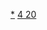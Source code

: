 {{周期表框架|[[鈣化合物]]|鈣化合物
|Al=[[偏铝酸钙|Ca(AlO<sub>2</sub>)<sub>2</sub>]]
|B=[[硼化鈣|CaB<sub>6</sub>]]</br>[[硼酸鈣|Ca<sub>3</sub>(BO<sub>3</sub>)<sub>2</sub>]]
|Br=[[溴化鈣|CaBr<sub>2</sub>]]
|C=[[碳化鈣|CaC<sub>2</sub>]]</br>[[碳酸鈣|CaCO<sub>3</sub>]]</br>[[碳酸氫鈣|Ca(HCO<sub>3</sub>)<sub>2</sub>]]
|Cl=[[一氯化钙|CaCl]]</br>[[氯化鈣|CaCl<sub>2</sub>]]</br>[[次氯酸鈣|Ca(ClO)<sub>2</sub>]]</br>[[亚氯酸鈣|Ca(ClO<sub>2</sub>)<sub>2</sub>]]</br>[[氯酸鈣|Ca(ClO<sub>3</sub>)<sub>2</sub>]]</br>[[高氯酸鈣|Ca(ClO<sub>4</sub>)<sub>2</sub>]]
|Cr=[[鉻酸鈣|CaCrO<sub>4</sub>]]
|F=[[氟化鈣|CaF<sub>2</sub>]]
|H=[[氫化鈣|CaH<sub>2</sub>]]
|I=[[碘化鈣|CaI<sub>2</sub>]]</br>[[碘酸鈣|Ca(IO<sub>3</sub>)<sub>2</sub>]]
|Mn=[[高錳酸鈣|Ca(MnO<sub>4</sub>)<sub>2</sub>]]
|N=[[硝酸鈣|Ca(NO<sub>3</sub>)<sub>2</sub>]]</br>[[氰氨化鈣|CaCN<sub>2</sub>]]</br>[[氮化鈣|Ca<sub>3</sub>N<sub>2</sub>]]
|O=[[氧化鈣|CaO]]</br>[[過氧化鈣|CaO<sub>2</sub>]]</br>[[氫氧化鈣|Ca(OH)<sub>2</sub>]]
|S=[[硫化鈣|CaS]]</br>[[亞硫酸鈣|CaSO<sub>3</sub>]]</br>[[硫酸鈣|CaSO<sub>4</sub>]]</br>[[亞硫酸氫鈣|CaH<sub>2</sub>S<sub>2</sub>O<sub>6</sub>]]
|Si=[[硅化鈣|CaSi<sub>2</sub>]]</br>[[硅酸鈣|Ca<sub>2</sub>SiO<sub>4</sub>]]
|Ti=[[鈦酸鈣|CaTiO<sub>3</sub>]]
|P=[[焦磷酸鈣|Ca<sub>2</sub>P<sub>2</sub>O<sub>7</sub>]]</br>[[磷酸鈣|Ca<sub>3</sub>(PO<sub>4</sub>)<sub>2</sub>]]</br>[[磷酸二氫鈣|Ca(H<sub>2</sub>PO<sub>4</sub>)<sub>2</sub>]]</br>[[磷酸氫鈣|CaHPO<sub>4</sub>]]</br>[[磷化鈣|Ca<sub>3</sub>P<sub>2</sub>]]</br>[[磷化钙 (消歧义)|Ca<sub>x</sub>P<sub>y</sub>]]
|As=[[砷酸鈣|Ca<sub>3</sub>(AsO<sub>4</sub>)<sub>2</sub>]]
|Se=[[硒化钙|CaSe]]
|Te=[[碲化钙|CaTe]]
|Po=[[钋化钙|CaPo]]
|Pt=[[CaPt2|CaPt<sub>2</sub>]]
|Hg=[[CaHg2|CaHg<sub>2</sub>]]
|W=[[钨酸钙|CaWO<sub>4</sub>]]
|group2=有机酸钙
|list2=
*[[草酸鈣|CaC<sub>2</sub>O<sub>4</sub>]]
*[[甲酸钙|Ca(HCOO)<sub>2</sub>]]
*[[乙酸钙|Ca(CH<sub>3</sub>COO)<sub>2</sub>]]
*[[丙酸钙|Ca(C<sub>2</sub>H<sub>5</sub>COO)<sub>2</sub>]]
*[[γ-羟基丁酸钙|Ca(HOC<sub>3</sub>H<sub>6</sub>COO)<sub>2</sub>]]
*[[檸檬酸鈣|Ca<sub>3</sub>(C<sub>6</sub>H<sub>5</sub>O<sub>7</sub>)<sub>2</sub>]]
*[[硬脂酸鈣|C<sub>36</sub>H<sub>70</sub>CaO<sub>4</sub>]]
}}<noinclude>

[[Category:鈣化合物|*]]
[[Category:化學品模板|4 20]]

</noinclude>